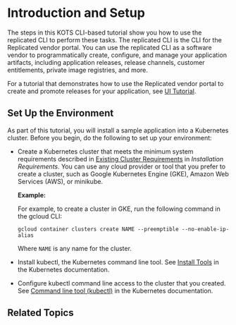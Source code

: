
# Introduction and Setup

<TutorialIntro/>

The steps in this KOTS CLI-based tutorial show you how to use the replicated CLI to perform these tasks. The replicated CLI is the CLI for the Replicated vendor portal. You can use the replicated CLI as a software vendor to programmatically create, configure, and manage your application artifacts, including application releases, release channels, customer entitlements, private image registries, and more.

For a tutorial that demonstrates how to use the Replicated vendor portal to create and promote releases for your application, see [UI Tutorial](tutorial-ui-setup).

<KubernetesTraining/>

## Set Up the Environment

As part of this tutorial, you will install a sample application into a Kubernetes cluster. Before you begin, do the following to set up your environment:

* Create a Kubernetes cluster that meets the minimum system requirements described in [Existing Cluster Requirements](/enterprise/installing-general-requirements#existing-cluster-requirements) in _Installation Requirements_. You can use any cloud provider or tool that you prefer to create a cluster, such as Google Kubernetes Engine (GKE), Amazon Web Services (AWS), or minikube.

  **Example:**

  For example, to create a cluster in GKE, run the following command in the gcloud CLI:

  ```
  gcloud container clusters create NAME --preemptible --no-enable-ip-alias
  ```
  Where `NAME` is any name for the cluster.

* Install kubectl, the Kubernetes command line tool. See [Install Tools](https://kubernetes.io/docs/tasks/tools/) in the Kubernetes documentation.
* Configure kubectl command line access to the cluster that you created. See [Command line tool (kubectl)](https://kubernetes.io/docs/reference/kubectl/) in the Kubernetes documentation.

## Related Topics

<RelatedTopics/>
